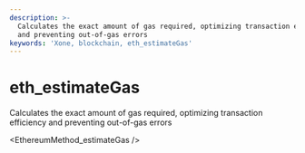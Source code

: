 ```yaml
---
description: >-
  Calculates the exact amount of gas required, optimizing transaction efficiency
  and preventing out-of-gas errors
keywords: 'Xone, blockchain, eth_estimateGas'
---
```

# eth_estimateGas

Calculates the exact amount of gas required, optimizing transaction efficiency and preventing out-of-gas errors


<EthereumMethod_estimateGas />
